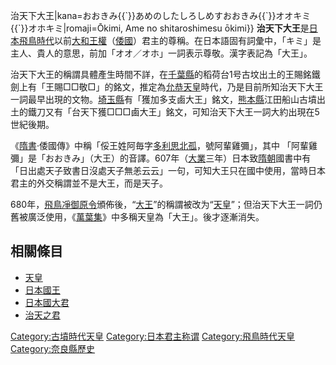 {{japanese|japanese=大王{{`}}治天下大王|kana=おおきみ{{`}}あめのしたしろしめすおおきみ{{`}}オオキミ{{`}}オホキミ|romaji=Ōkimi, Ame no shitaroshimesu ōkimi}}
'''治天下大王'''是[[日本|日本]][[飛鳥時代|飛鳥時代]]以前[[大和王權|大和王權]]（[[倭國|倭國]]）君主的尊稱。在日本語固有詞彙中，「キミ」是主人、貴人的意思，前加「オオ／オホ」一詞表示尊敬。漢字表記為「大王」。

治天下大王的稱謂具體產生時間不詳，在[[千葉縣|千葉縣]]的稻荷台1号古坟出土的王賜銘鐵劍上有「王賜□□敬□」的銘文，推定為[[允恭天皇|允恭天皇]]時代，乃是目前所知治天下大王一詞最早出現的文物。[[埼玉縣|埼玉縣]]{{tsl|ja|稲荷山古墳出土鉄剣|稻荷山古坟出土铁剑|稻荷台1号古坟出土的鐵劍}}有「獲加多支鹵大王」銘文，[[熊本縣|熊本縣]]江田船山古墳出土的鐵刀又有「台天下獲□□□鹵大王」銘文，可知治天下大王一詞大約出現在5世紀後期。

《[[隋書|隋書]]·倭國傳》中稱「俀王姓阿毎字[[多利思北孤|多利思北孤]]，號阿輩雞彌」，其中 「阿輩雞彌」是「おおきみ」（大王）的音譯。607年（[[大業|大業]]三年）日本致[[隋朝|隋朝]]國書中有「日出處天子致書日沒處天子無恙云云」一句，可知大王只在國中使用，當時日本君主的外交稱謂並不是大王，而是天子。

680年，[[飛鳥凈御原令|飛鳥凈御原令]]頒佈後，“[[大王|大王]]”的稱謂被改为“[[天皇|天皇]]”；但治天下大王一詞仍舊被廣泛使用，《[[萬葉集|萬葉集]]》中多稱天皇為「大王」。後才逐漸消失。

==相關條目==
*[[天皇|天皇]]
*[[日本國王|日本國王]]
*[[日本國大君|日本國大君]]
*[[治天之君|治天之君]]

[[Category:古墳時代天皇|Category:古墳時代天皇]]
[[Category:日本君主称谓|Category:日本君主称谓]]
[[Category:飛鳥時代天皇|Category:飛鳥時代天皇]]
[[Category:奈良縣歷史|Category:奈良縣歷史]]